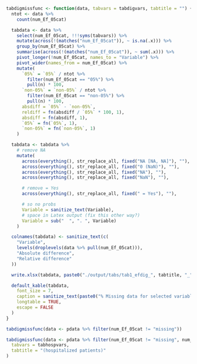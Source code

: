 ```r
tabdigmissfunc <- function(data, tabvars = tabdigvars, tabtitle = "") {
  ntot <- data %>%
    count(num_Ef_05cat)

  tabdata <- data %>%
    select(num_Ef_05cat, !!!syms(tabvars)) %>%
    mutate(across(!(matches("num_Ef_05cat")), ~ is.na(.x))) %>%
    group_by(num_Ef_05cat) %>%
    summarise(across(!(matches("num_Ef_05cat")), ~ sum(.x))) %>%
    pivot_longer(!num_Ef_05cat, names_to = "Variable") %>%
    pivot_wider(names_from = num_Ef_05cat) %>%
    mutate(
      `05%` = `05%` / ntot %>%
        filter(num_Ef_05cat == "05%") %>%
        pull(n) * 100,
      `non-05%` = `non-05%` / ntot %>%
        filter(num_Ef_05cat == "non-05%") %>%
        pull(n) * 100,
      absdiff = `05%` - `non-05%`,
      reldiff = fn(absdiff / `05%` * 100, 1),
      absdiff = fn(absdiff, 1),
      `05%` = fn(`05%`, 1),
      `non-05%` = fn(`non-05%`, 1)
    )

  tabdata <- tabdata %>%
    # remove NA
    mutate(
      across(everything(), str_replace_all, fixed("NA [NA, NA]"), ""),
      across(everything(), str_replace_all, fixed("0 (NaN)"), ""),
      across(everything(), str_replace_all, fixed("NA"), ""),
      across(everything(), str_replace_all, fixed("NaN"), ""),

      # remove = Yes
      across(everything(), str_replace_all, fixed(" = Yes"), ""),

      # so no probs
      Variable = sanitize_text(Variable),
      # space in Latex output (fix this other way?)
      Variable = sub("  ", ". ", Variable)
    )

  colnames(tabdata) <- sanitize_text(c(
    "Variable",
    levels(droplevels(data %>% pull(num_Ef_05cat))),
    "Absolute difference",
    "Relative difference"
  ))

  write.xlsx(tabdata, paste0("./output/tabs/tab1_efdig_", tabtitle, "_", Sys.Date(), ".xlsx"), rowNames = FALSE)

  default_kable(tabdata,
    font_size = 7,
    caption = sanitize_text(paste0("% Missing data for selected variables by 5% digits EF Echo-Doppler", tabtitle)),
    longtable = TRUE,
    escape = FALSE
  )
}
```

```r

tabdigmissfunc(data <- pdata %>% filter(num_Ef_05cat != "missing"))
```

\clearpage

```r

tabdigmissfunc(data <- pdata %>% filter(num_Ef_05cat != "missing", num_dmPtype == "Hospital"),
  tabvars = tabhospvars,
  tabtitle = "(hospitalized patients)"
)
```
